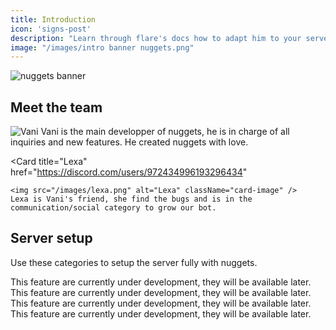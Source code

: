 ```yaml
---
title: Introduction
icon: 'signs-post'
description: "Learn through flare's docs how to adapt him to your server"
image: "/images/intro banner nuggets.png"
---
```

<img className="banner-image" src="/images/intro banner nuggets.png" alt="nuggets banner" />

## Meet the team

<CardGroup cols={2}>
  <Card
    title="Vani"
    href="https://discord.com/users/946409574796230697"
  >
    <img src="/images/vani.png" alt="Vani" className="card-image" />
    Vani is the main developper of nuggets, he is in charge of all inquiries and new features. He created nuggets with love.
  </Card>

  <Card
    title="Lexa"
    href="https://discord.com/users/972434996193296434"
  >
    <img src="/images/lexa.png" alt="Lexa" className="card-image" />
    Lexa is Vani's friend, she find the bugs and is in the communication/social category to grow our bot.
  </Card>
</CardGroup>

## Server setup 

Use these categories to setup the server fully with nuggets.

<CardGroup cols={2}>
  <Card
    title="Work in Progress"
    icon="toolbox"
    href="https://nuggetsdocs.mintlify.app/"
  >
  This feature are currently under development, they will be available later.
  </Card>
  <Card
    title="Work in Progress"
    icon="wrench"
    href="https://nuggetsdocs.mintlify.app/"
  >
    This feature are currently under development, they will be available later.
  </Card>
  <Card
    title="Work in Progress"
    icon="trowel"
    href="https://nuggetsdocs.mintlify.app/"
  >
    This feature are currently under development, they will be available later.
  </Card>
  <Card
    title="Work in Progress"
    icon="traffic-cone"
    href="https://nuggetsdocs.mintlify.app/"
  >
    This feature are currently under development, they will be available later.
  </Card>
</CardGroup>
